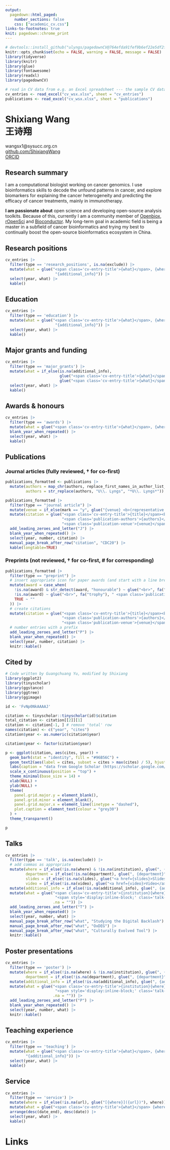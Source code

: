 ```yaml
---
output:
  pagedown::html_paged:
    number_sections: false
    css: ["academic_cv.css"]
links-to-footnotes: true
knit: pagedown::chrome_print
---
```


<style>
:root{
  --last-updated: "\00a0 \00a0 \00a0 \00a0 Last updated: `r format(Sys.Date(), '%B, %Y')`";
}
</style>

```r
# devtools::install_github("ulyngs/pagedownCV@764efda91fef9b6ef22e5df2f4979a1e1a836ee0")
knitr::opts_chunk$set(echo = FALSE, warning = FALSE, message = FALSE)
library(tidyverse)
library(knitr)
library(glue)
library(fontawesome)
library(readxl)
library(pagedownCV)

# read in CV data from e.g. an Excel spreadsheet --- the sample CV data is from this google sheet https://docs.google.com/spreadsheets/d/1ta71CAGkcLqm-W1UdVRA_JJSddWV2TsrRZsCnQlmOis/edit?usp=sharing
cv_entries <- read_excel("cv_wsx.xlsx", sheet = "cv_entries")
publications <- read_excel("cv_wsx.xlsx", sheet = "publications")

```

::: {.title-and-contact}

:::::: {.title}
<h1 class="title">Shixiang Wang <br>王诗翔</h1>
::::::

:::::: {.contact-info}
wangsx1@sysucc.org.cn  \
<u><a href="https://github.com/ShixiangWang">github.com/ShixiangWang</a></u> \
<u><a href="https://orcid.org/0000-0001-9855-7357">ORCID</a></u>
::::::

:::

## Research summary
::: {.research-interests}

:::::: {.spacer}
::::::

:::::: {.interests}
I am a computational biologist working on cancer genomics. I use bioinformatics skills to decode the unfound patterns
in cancer, and explore biomarkers for explaining the cancer heterogeneity and predicting the efficacy of cancer treatments, mainly in immunotherapy.

**I am passionate about** open science and developing open-source analysis toolkits. Because of this,
currently I am a community member of [Openbiox](https://github.com/openbiox), [rOpenSci](https://ropensci.org/) and [Bioconductor](https://www.bioconductor.org/). My long-term goal in academic field is being a master in a
subfield of cancer bioinformatics and trying my best to continually boost the open-source bioinformatics ecosystem in China.
::::::
:::

::: {.cv-entries}
## Research positions
```r
cv_entries |>  
  filter(type == 'research_positions', is.na(exclude)) |> 
  mutate(what = glue("<span class='cv-entry-title'>{what}</span>, {where}<br>", 
                      "{additional_info}")) |> 
  select(year, what) |> 
  kable()
```



## Education
```r
cv_entries |> 
  filter(type == 'education') |> 
  mutate(what = glue("<span class='cv-entry-title'>{what}</span>, {where}<br>", 
                      "{additional_info}")) |> 
  select(year, what) |> 
  kable()
```

## Major grants and funding
```r
cv_entries |>
  filter(type == 'major_grants') |>
  mutate(what = if_else(is.na(additional_info),
                        glue("<span class='cv-entry-title'>{what}</span> ({additional_info2}), {where}"),
                        glue("<span class='cv-entry-title'>{what}</span> ({additional_info2}), {where}.<br>{additional_info}"))) |>
  select(year, what) |>
  kable()
```

## Awards & honours
```r
cv_entries |> 
  filter(type == 'awards') |> 
  mutate(what = glue("<span class='cv-entry-title'>{what}</span>, {where}")) |>  
  blank_year_when_repeated() |> 
  select(year, what) |> 
  kable()
```


## Publications {.three-split}

<h3>Journal articles <span class="review-note">(fully reviewed, † for co-first)</span></h3>

```r
publications_formatted <- publications |> 
  mutate(authors = map_chr(authors, replace_first_names_in_author_list_with_initial_and_dot), # e.g. U. Lyngs instead of Ulrik Lyngs
         authors = str_replace(authors, "U\\. Lyngs", "*U\\. Lyngs*"))    # make my name italic
```


```r
publications_formatted |>
  filter(type == "journal article") |> 
  mutate(venue = if_else(mark == "y", glue("{venue} <b>(representative work)</b>"), venue, venue)) |> 
  mutate(citation = glue("<span class='cv-entry-title'>{title}</span><br>",
                         "<span class='publication-authors'>{authors}</span><br>",
                         "<span class='publication-venue'>{venue}</span>")) |> 
  add_leading_zeroes_and_letter("J") |> 
  blank_year_when_repeated() |>
  select(year, number, citation) |>
  manual_page_break_after_row("citation", "CDC20") |> 
  kable(longtable=TRUE)
```



<h3>Preprints<span class="review-note"> (not reviewed, † for co-first, \# for corresponding)</span></h3>

```r
publications_formatted |>
  filter(type == "preprint") |> 
  # insert appropriate icon for paper awards (and start with a line break)
  mutate(award = case_when(
    !is.na(award) & str_detect(award, "honourable") ~ glue("<br>", fa("award"), " <span class='publication-award'>{award}</span>"),
    !is.na(award) ~ glue("<br>", fa("trophy"), " <span class='publication-award'>{award}</span>"),
    TRUE ~ ""
  )) |>
  # create citations
  mutate(citation = glue("<span class='cv-entry-title'>{title}</span><br>",
                         "<span class='publication-authors'>{authors}</span><br>",
                         "<span class='publication-venue'>{venue}</span>{award}")) |> 
  # number entries with a prefix
  add_leading_zeroes_and_letter("P") |> 
  blank_year_when_repeated() |> 
  select(year, number, citation) |>
  knitr::kable()
```


## Cited by

```r
# Code written by Guangchuang Yu, modified by Shixiang
library(ggplot2)
library(tinyscholar)
library(ggstance)
library(ggtree)
library(ggimage)

id <- 'FvNp0NkAAAAJ'

citation <- tinyscholar::tinyscholar(id)$citation
total_citation <- citation[[2]][1]
citation <- citation[-1, ] # remove 'total' row
names(citation) <- c("year", "cites")
citation$year <- as.numeric(citation$year)

citation$year <- factor(citation$year)

p <- ggplot(citation, aes(cites, year)) +
  geom_barh(stat = "identity", fill = "#96B56C") +
  geom_text2(aes(label = cites, subset = cites > max(cites) / 5), hjust = 1.1, size = 5) +
  labs(caption = "data from Google Scholar (https://scholar.google.com/citations?user=FvNp0NkAAAAJ)") +
  scale_x_continuous(position = "top") +
  theme_minimal(base_size = 14) +
  xlab(NULL) +
  ylab(NULL) +
  theme(
    panel.grid.major.y = element_blank(),
    panel.grid.minor = element_blank(),
    panel.grid.major.x = element_line(linetype = "dashed"),
    plot.caption = element_text(colour = "grey30")
  ) +
  theme_transparent()

p
```


## Talks {.three-split}


```r
cv_entries |> 
  filter(type == 'talk', is.na(exclude)) |> 
  # add commas as appropriate
  mutate(where = if_else(!is.na(where) & !is.na(institution), glue(", {where}"), where),
         department = if_else(!is.na(department), glue(", {department}"), as.character(department)),
         slides = if_else(!is.na(slides), glue("<a href={slides}>Slides</a>"), ""),
         video = if_else(!is.na(video), glue("<a href={video}>Video</a>"), "")) |>
  mutate(additional_info = if_else(!is.na(additional_info), glue(", {additional_info}"), "")) |> 
  mutate(what = glue("<span class='cv-entry-title'>{institution}{where}</span>{department}{additional_info}<br>",
                      "<span style='display:inline-block;' class='talk-title'>{what}</span>", 
                     .na = "")) |> 
  add_leading_zeroes_and_letter("T") |> 
  blank_year_when_repeated() |> 
  select(year, number, what) |> 
  manual_page_break_after_row("what", "Studying the Digital Backlash") |> 
  manual_page_break_after_row("what", "OxDEG") |> 
  manual_page_break_after_row("what", "Culturally Evolved Tool") |> 
  knitr::kable()

```



## Poster presentations {.three-split}
```r
cv_entries |> 
  filter(type == 'poster') |>
  mutate(where = if_else(!is.na(where) & !is.na(institution), glue(", {where}"), where),
         department = if_else(!is.na(department), glue(", {department}"), as.character(department))) |>
  mutate(additional_info = if_else(!is.na(additional_info), glue(", {additional_info}"), "")) |> 
  mutate(what = glue("<span class='cv-entry-title'>{institution}{where}</span>{department}{additional_info}<br>",
                      "<span style='display:inline-block;' class='talk-title'>{what}</span>", 
                     .na = "")) |> 
  add_leading_zeroes_and_letter("P") |> 
  blank_year_when_repeated() |> 
  select(year, number, what) |>
  knitr::kable()

```


## Teaching experience
```r
cv_entries |> 
  filter(type == 'teaching') |> 
  mutate(what = glue("<span class='cv-entry-title'>{what}</span>, {where}<br>",
         "{additional_info}")) |> 
  select(year, what) |> 
  kable()
```

<!-- <br class="pageBreak"> -->


## Service
```r
cv_entries |> 
  filter(type == 'service') |> 
  mutate(where = if_else(!is.na(url), glue("[{where}]({url})"), where)) |> 
  mutate(what = glue("<span class='cv-entry-title'>{what}</span> {where}")) |>
  arrange(desc(date_end), desc(date)) |> 
  select(year, what) |> 
  kable()
```


<!-- <br class="pageBreak"> -->








:::

<!-- <br class="pageBreak"> -->

# Links
